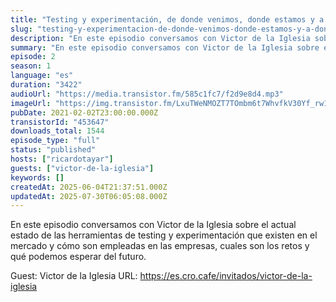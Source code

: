 ```yaml
---
title: "Testing y experimentación, de donde venimos, donde estamos y a donde vamos, con Victor de la Iglesia"
slug: "testing-y-experimentacion-de-donde-venimos-donde-estamos-y-a-donde-vamos"
description: "En este episodio conversamos con Victor de la Iglesia sobre el actual estado de las herramientas de testing y experimentación que existen en el mercado y cómo son empleadas en las empresas, cuales son los retos y qué podemos esperar del futuro.\n\nGuest: Victor de la Iglesia\nURL: https://es.cro.cafe/invitados/victor-de-la-iglesia"
summary: "En este episodio conversamos con Victor de la Iglesia sobre el actual estado de las herramientas de testing y experimentación que existen en el mercado y cómo son empleadas en las empresas, cuales son los retos y qué podemos esperar del futuro."
episode: 2
season: 1
language: "es"
duration: "3422"
audioUrl: "https://media.transistor.fm/585c1fc7/f2d9e8d4.mp3"
imageUrl: "https://img.transistor.fm/LxuTWeNMOZT7TOmbm6t7WhvfkV30Yf_rw1nOBjsyfEM/rs:fill:0:0:1/w:1400/h:1400/q:60/mb:500000/aHR0cHM6Ly9pbWct/dXBsb2FkLXByb2R1/Y3Rpb24udHJhbnNp/c3Rvci5mbS84ZDcw/YTFlMmI3OWZjYWNl/ZGYwMzgwNjhjZDgx/YjMyNS5qcGVn.webp"
pubDate: 2021-02-02T23:00:00.000Z
transistorId: "453647"
downloads_total: 1544
episode_type: "full"
status: "published"
hosts: ["ricardotayar"]
guests: ["victor-de-la-iglesia"]
keywords: []
createdAt: 2025-06-04T21:37:51.000Z
updatedAt: 2025-07-30T06:05:08.000Z
---
```


En este episodio conversamos con Victor de la Iglesia sobre el actual estado de las herramientas de testing y experimentación que existen en el mercado y cómo son empleadas en las empresas, cuales son los retos y qué podemos esperar del futuro.

Guest: Victor de la Iglesia
URL: https://es.cro.cafe/invitados/victor-de-la-iglesia
